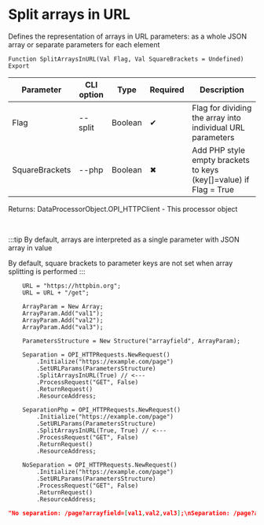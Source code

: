 ﻿---
sidebar_position: 5
description: Split arrays in URL and other functions to work with HTTP-client in the Open Integration Package, a free open-source integration library for 1C:Enterprise 8, OneScript and CLI
keywords: [1C, 1С, 1С:Enterprise, 1С:Enterprise 8.3, API, Integration, Services, Exchange, OneScript, CLI, HTTP-client]
---


# Split arrays in URL
 Defines the representation of arrays in URL parameters: as a whole JSON array or separate parameters for each element



`Function SplitArraysInURL(Val Flag, Val SquareBrackets = Undefined) Export`

  | Parameter | CLI option | Type | Required | Description |
  |-|-|-|-|-|
  | Flag | --split | Boolean | &#x2714; | Flag for dividing the array into individual URL parameters |
  | SquareBrackets | --php | Boolean | &#x2716; | Add PHP style empty brackets to keys (key[]=value) if Flag = True |

  
  Returns:  DataProcessorObject.OPI_HTTPClient - This processor object

<br/>

:::tip
By default, arrays are interpreted as a single parameter with JSON array in value

By default, square brackets to parameter keys are not set when array splitting is performed
:::
<br/>



```bsl title="1C:Enterprise/OneScript code example"
    URL = "https://httpbin.org";
    URL = URL + "/get";

    ArrayParam = New Array;
    ArrayParam.Add("val1");
    ArrayParam.Add("val2");
    ArrayParam.Add("val3");

    ParametersStructure = New Structure("arrayfield", ArrayParam);

    Separation = OPI_HTTPRequests.NewRequest()
        .Initialize("https://example.com/page")
        .SetURLParams(ParametersStructure)
        .SplitArraysInURL(True) // <---
        .ProcessRequest("GET", False)
        .ReturnRequest()
        .ResourceAddress;

    SeparationPhp = OPI_HTTPRequests.NewRequest()
        .Initialize("https://example.com/page")
        .SetURLParams(ParametersStructure)
        .SplitArraysInURL(True, True) // <---
        .ProcessRequest("GET", False)
        .ReturnRequest()
        .ResourceAddress;

    NoSeparation = OPI_HTTPRequests.NewRequest()
        .Initialize("https://example.com/page")
        .SetURLParams(ParametersStructure)
        .ProcessRequest("GET", False)
        .ReturnRequest()
        .ResourceAddress;
```
 



```json title="Result"
"No separation: /page?arrayfield=[val1,val2,val3];\nSeparation: /page?arrayfield=val1&arrayfield=val2&arrayfield=val3\nSeparation (php): /page?arrayfield[]=val1&arrayfield[]=val2&arrayfield[]=val3"
```
